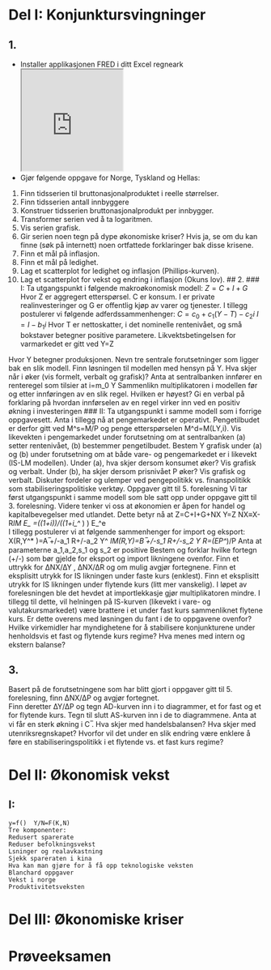 <!--
---
title: "Oppgaver ØKB1115 Makroøkonomi"
output: html_notebook
---
-->

# Del I: Konjunktursvingninger
## 1. 
- Installer applikasjonen FRED i ditt Excel regneark
<iframe width="200" height="200" src="https://research.stlouisfed.org/fred-addin/">
</iframe>
- Gjør følgende oppgave for Norge, Tyskland og Hellas:
1.	Finn tidsserien til bruttonasjonalproduktet i reelle størrelser.
1.	Finn tidsserien antall innbyggere
1.	Konstruer tidsserien bruttonasjonalprodukt per innbygger.
1.	Transformer serien ved å ta logaritmen.
1.	Vis serien grafisk.
1.	Gir serien noen tegn på dype økonomiske kriser?  Hvis ja, se om du kan finne (søk på internett) noen ortfattede forklaringer bak disse krisene.
1.	Finn et mål på inflasjon.
1.	Finn et mål på ledighet.
1.	Lag et scatterplot for ledighet og inflasjon (Phillips-kurven).
1.	Lag et scatterplot for vekst og endring i inflasjon (Okuns lov).
## 2. 
### I:
Ta utgangspunkt i følgende makroøkonomisk modell:
$Z=C+I+G$
Hvor Z er aggregert etterspørsel. C er konsum. I er private realinvesteringer og G er offentlig kjøp av varer og tjenester.
I tillegg postulerer vi følgende adferdssammenhenger:
$C=c_0+c_1 (Y-T)-c_2 i$
$I=I-b_1 i$
Hvor T er nettoskatter, i det nominelle rentenivået, og små bokstaver betegner positive parametere.
Likvektsbetingelsen for varmarkedet er gitt ved 
Y=Z	

Hvor Y betegner produksjonen.
	Nevn tre sentrale forutsetninger som ligger bak en slik modell.
	Finn løsningen til modellen med hensyn på Y.
	Hva skjer når i øker (vis formelt, verbalt og grafisk)?
	Anta at sentralbanken innfører en renteregel som tilsier at i=m_0 Y
	Sammenlikn multiplikatoren i modellen før og etter innføringen av en slik regel. Hvilken er høyest?
	Gi en verbal på forklaring på hvordan innførselen av en regel virker inn ved en positiv økning i investeringen ### II: 
Ta utgangspunkt i samme modell som i forrige oppgavesett. Anta i tillegg nå at pengemarkedet er operativt. Pengetilbudet er derfor gitt ved M^s=M/P og penge etterspørselen M^d=M(LY,i).  Vis likevekten i pengemarkedet under forutsetning om at sentralbanken (a) setter rentenivået, (b) bestemmer pengetilbudet. 
	Bestem Y grafisk under (a) og (b) under forutsetning om at både vare- og pengemarkedet er i likevekt (IS-LM modellen).
	Under (a), hva skjer dersom konsumet øker? Vis grafisk og verbalt.
	Under (b), ha skjer dersom prisnivået P øker? Vis grafisk og verbalt.
	Diskuter fordeler og ulemper ved pengepolitikk vs. finanspolitikk som stabiliseringspolitiske verktøy. 
Oppgaver gitt til 5. forelesning 
	Vi tar først utgangspunkt i samme modell som ble satt opp under oppgave gitt til 3. forelesning. Videre tenker vi oss at økonomien er åpen for handel og kapitalbevegelser med utlandet. Dette betyr nå at 
Z=C+I+G+NX
Y=Z
					NX≡X-R*IM
E_ =((1+i))/((1+i_^* ) ) E_^e 	
I tillegg postulerer vi at følgende sammenhenger for import og eksport:
X(R,Y^* )=A ̅+/-a_1 R+/-a_2 Y^*
IM(R,Y)=B ̅+/-s_1 R+/-s_2 Y
				R=(EP^*)/P
Anta at parameterne a_1,a_2,s_1  og s_2 er positive Bestem og forklar hvilke fortegn (+/-) som bør gjelde for eksport og import likningene ovenfor.
	Finn et uttrykk for ∆NX/∆Y , ∆NX/∆R og om mulig avgjør fortegnene.
	Finn et eksplisitt utrykk for IS likningen under faste kurs (enklest).
	Finn et eksplisitt utrykk for IS likningen under flytende kurs (litt mer vanskelig).
	I løpet av forelesningen ble det hevdet at importlekkasje gjør multiplikatoren mindre. I tillegg til dette, vil helningen på IS-kurven (likevekt i vare- og valutakursmarkedet) være brattere i et under fast kurs sammenliknet flytene kurs. Er dette overens med løsningen du fant i de to oppgavene ovenfor?
	Hvilke virkemidler har myndighetene for å stabilisere konjunkturene under henholdsvis et fast og flytende kurs regime?
	Hva menes med intern og ekstern balanse?

## 3. 
Basert på de forutsetningene som har blitt gjort i oppgaver gitt til 5. forelesning, finn  ∆NX/∆P og avgjør fortegnet.  
	Finn deretter  ∆Y/∆P og tegn AD-kurven inn i to diagrammer, et for fast og et for flytende kurs.
	Tegn til slutt AS-kurven inn i de to diagrammene. 
	Anta at vi får en sterk økning i C ̅. 
	Hva skjer med handelsbalansen?
	Hva skjer med utenriksregnskapet?
	Hvorfor vil det under en slik endring være enklere å føre en stabiliseringspolitikk i et flytende vs. et fast kurs regime?

# Del II: Økonomisk vekst
## I:
	y=f()  Y/N=F(K,N)
	Tre komponenter:
	Redusert sparerate
	Reduser befolkningsvekst
	Lsninger og realavkastning
	Sjekk spareraten i kina
	Hva kan man gjøre for å få opp teknologiske veksten
	Blanchard oppgaver
	Vekst i norge
	Produktivitetsveksten
# Del III: Økonomiske kriser
# Prøveeksamen
